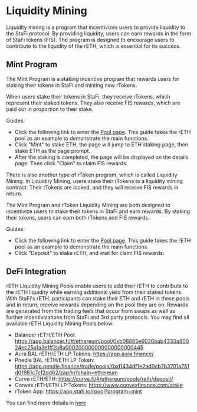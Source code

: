 # Liquidity Mining

Liquidity mining is a program that incentivizes users to provide liquidity to the StaFi protocol. By providing liquidity, users can earn rewards in the form of StaFi tokens (FIS). The program is designed to encourage users to contribute to the liquidity of the rETH, which is essential for its success.

## Mint Program

The Mint Program is a staking incentive program that rewards users for staking their tokens in StaFi and minting new rTokens.

When users stake their tokens in StaFi, they receive rTokens, which represent their staked tokens. They also receive FIS rewards, which are paid out in proportion to their stake.

Guides:
- Click the following link to enter the [Pool page](https://app.stafi.io/pool/all). This guide takes the rETH pool as an example to demonstrate the main functions.
- Click "Mint" to stake ETH, the page will jump to ETH staking page, then stake ETH as the page prompt.
- After the staking is completed, the page will be displayed on the details page. Then click "Claim" to claim FIS rewards.

There is also another type of rToken program, which is called Liquidity Mining. In Liquidity Mining, users stake their rTokens to a liquidity mining contract. Their rTokens are locked, and they will receive FIS rewards in return.

The Mint Program and rToken Liquidity Mining are both designed to incentivize users to stake their tokens in StaFi and earn rewards. By staking their tokens, users can earn both rTokens and FIS rewards.

Guides:
- Click the following link to enter the [Pool page](https://app.stafi.io/pool/all). This guide takes the rETH pool as an example to demonstrate the main functions.
- Click "Deposit" to stake rETH, and wait for claim FIS rewards.

## DeFi Integration

rETH Liquidity Mining Pools enable users to add their rETH to contribute to the rETH liquidity while earning additional yield from their staked tokens. With StaFi's rETH, participants can stake their ETH and rETH in these pools and in return, receive rewards depending on the pool they are on. Rewards are generated from the trading fee’s that occur from swaps as well as further incentivizations from StaFi and 3rd party protocols. You may find all available rETH Liquidity Mining Pools below:

- Balancer rETH/ETH Pool: https://app.balancer.fi/#/ethereum/pool/0xb08885e6026bab4333a80024ec25a1a3e1ff2b8a000200000000000000000445
- Aura BAL rETH/ETH LP Tokens: https://app.aura.finance/
- Pnedle BAL rETH/ETH LP Token: https://app.pendle.finance/trade/pools/0xd1434df1e2ad0cb7b3701a751d01981c7cf2dd62/zap/in?chain=ethereum
- Curve rETH/ETH: https://curve.fi/#/ethereum/pools/reth/deposit/
- Convex rETH/ETH LP Tokens: https://www.convexfinance.com/stake
- rToken App: https://app.stafi.io/rpool?program=mint

You can find more details in [here](https://app.stafi.io/pool/evm) 

